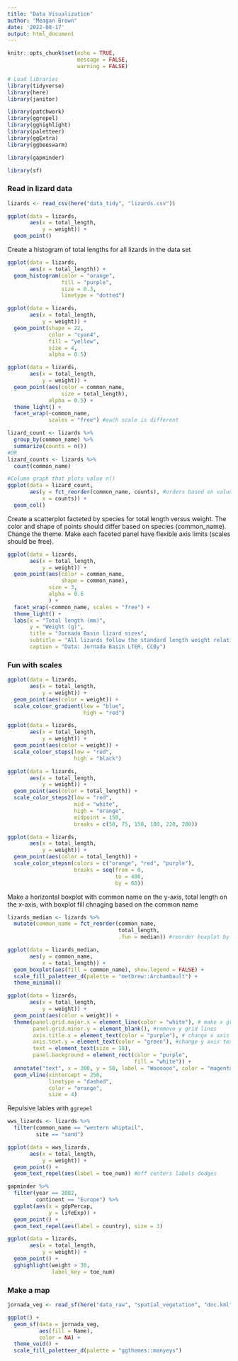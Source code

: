 ```yaml
---
title: "Data Visualization"
author: "Meagan Brown"
date: '2022-08-17'
output: html_document
---
```


```r
knitr::opts_chunk$set(echo = TRUE,
                      message = FALSE,
                      warning = FALSE)

# Load libraries
library(tidyverse)
library(here)
library(janitor)

library(patchwork)
library(ggrepel)
library(gghighlight)
library(paletteer)
library(ggExtra)
library(ggbeeswarm)

library(gapminder)

library(sf)
```

### Read in lizard data

```r
lizards <- read_csv(here("data_tidy", "lizards.csv"))
```

```r
ggplot(data = lizards,
       aes(x = total_length,
           y = weight)) +
  geom_point()
```

Create a histogram of total lengths for all lizards in the data set

```r
ggplot(data = lizards,
       aes(x = total_length)) +
  geom_histogram(color = "orange",
                 fill = "purple",
                 size = 0.3,
                 linetype = "dotted")
```

```r
ggplot(data = lizards,
       aes(x = total_length,
           y = weight)) +
  geom_point(shape = 22, 
             color = "cyan4",
             fill = "yellow",
             size = 4,
             alpha = 0.5)
```

```r
ggplot(data = lizards,
       aes(x = total_length,
           y = weight)) +
  geom_point(aes(color = common_name,
                 size = total_length),
             alpha = 0.5) +
  theme_light() +
  facet_wrap(~common_name,
             scales = "free") #each scale is different
```

```r
lizard_count <- lizards %>% 
  group_by(common_name) %>% 
  summarize(counts = n())
#OR
lizard_counts <- lizards %>% 
  count(common_name)
```

```r
#Column graph that plots value n()
ggplot(data = lizard_count,
       aes(y = fct_reorder(common_name, counts), #orders based on value instead of alphabetical
           x = counts)) +
  geom_col()
```

Create a scatterplot facteted by species for total length versus weight. The color and shape of points should differ based on species (common_name). Change the theme. Make each faceted panel have flexible axis limits (scales should be free).

```r
ggplot(data = lizards,
       aes(x = total_length,
           y = weight)) +
  geom_point(aes(color = common_name,
                 shape = common_name),
             size = 3,
             alpha = 0.6
             ) +
  facet_wrap(~common_name, scales = "free") +
  theme_light() +
  labs(x = "Total length (mm)",
       y = "Weight (g)",
       title = "Jornada Basin lizard sizes",
       subtitle = "All lizards follow the standard length weight relatiionship",
       caption = "Data: Jornada Basin LTER, CCBy")
```

### Fun with scales

```r
ggplot(data = lizards,
       aes(x = total_length,
           y = weight)) +
  geom_point(aes(color = weight)) +
  scale_colour_gradient(low = "blue",
                        high = "red")
```

```r
ggplot(data = lizards,
       aes(x = total_length,
           y = weight)) +
  geom_point(aes(color = weight)) +
  scale_colour_steps(low = "red",
                     high = "black")
```

```r
ggplot(data = lizards,
       aes(x = total_length,
           y = weight)) +
  geom_point(aes(color = total_length)) +
  scale_color_steps2(low = "red",
                     mid = "white",
                     high = "orange",
                     midpoint = 150, 
                     breaks = c(50, 75, 150, 180, 220, 280))
```

```r
ggplot(data = lizards,
       aes(x = total_length,
           y = weight)) +
  geom_point(aes(color = total_length)) +
  scale_color_stepsn(colors = c("orange", "red", "purple"),
                     breaks = seq(from = 0, 
                                  to = 400,
                                  by = 60))
```

Make a horizontal boxplot with common name on the y-axis, total length on the x-axis, with boxplot fill chnaging based on the common name

```r
lizards_median <- lizards %>% 
  mutate(common_name = fct_reorder(common_name,
                                   total_length,
                                   .fun = median)) #reorder boxplot by median value 

ggplot(data = lizards_median,
       aes(y = common_name,
           x = total_length)) +
  geom_boxplot(aes(fill = common_name), show.legend = FALSE) +
  scale_fill_paletteer_d(palette = "metbrew::Archambault") +
  theme_minimal()
```

```r
ggplot(data = lizards,
       aes(x = total_length,
           y = weight)) +
  geom_point(aes(color = weight)) +
  theme(panel.grid.major.x = element_line(color = "white"), # make x grid lines white
        panel.grid.minor.y = element_blank(), #remove y grid lines
        axis.title.x = element_text(color = "purple"), # change x axis text color
        axis.text.y = element_text(color = "green"), #change y axis text color
        text = element_text(size = 18), 
        panel.background = element_rect(color = "purple",
                                        fill = "white")) +
  annotate("text", x = 300, y = 50, label = "Woooooo", color = "magenta") +
  geom_vline(xintercept = 250,
             linetype = "dashed",
             color = "orange",
             size = 4)
```

Repulsive lables with `ggrepel`
```r
wws_lizards <- lizards %>% 
  filter(common_name == "western whiptail",
         site == "sand")

ggplot(data = wws_lizards,
       aes(x = total_length,
           y = weight)) +
  geom_point() +
  geom_text_repel(aes(label = toe_num)) #off centers labels dodges

gapminder %>% 
  filter(year == 2002, 
         continent == "Europe") %>% 
  ggplot(aes(x = gdpPercap,
             y = lifeExp)) +
  geom_point() +
  geom_text_repel(aes(label = country), size = 3)

ggplot(data = lizards,
       aes(x = total_length,
           y = weight)) +
  geom_point() +
  gghighlight(weight > 30,
              label_key = toe_num)
```


### Make a map
```r
jornada_veg <- read_sf(here("data_raw", "spatial_vegetation", "doc.kml"))

ggplot() +
  geom_sf(data = jornada_veg,
          aes(fill = Name),
          color = NA) +
  theme_void() +
  scale_fill_paletteer_d(palette = "ggthemes::manyeys")
```

